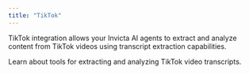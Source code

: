 ```yaml
---
title: "TikTok"
---
```


TikTok integration allows your Invicta AI agents to extract and analyze content from TikTok videos using transcript extraction capabilities.

<CardGroup cols={2}>
  <Card
    title="Video Transcript Extraction Tool"
    icon="video"
    href="/tools/data-&-web-tools#video-transcript-extractor"
  >
    Learn about tools for extracting and analyzing TikTok video transcripts.
  </Card>
</CardGroup>

